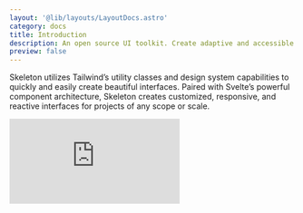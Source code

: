 ```yaml
---
layout: '@lib/layouts/LayoutDocs.astro'
category: docs
title: Introduction
description: An open source UI toolkit. Create adaptive and accessible design systems for your web apps.
preview: false
---
```



Skeleton utilizes Tailwind’s utility classes and design system capabilities to quickly and easily create beautiful interfaces. Paired with Svelte’s powerful component architecture, Skeleton creates customized, responsive, and reactive interfaces for projects of any scope or scale.

<iframe
    class="w-full aspect-video rounded-container overflow-hidden"
    src="https://www.youtube.com/embed/tHzVyChDuyo"
    title="YouTube video player"
    frameborder="0"
    allow="accelerometer; autoplay; clipboard-write; encrypted-media; gyroscope; picture-in-picture"
    allowfullscreen
/>

## Our Vision

Skeleton aims to provide a seamless user experience by creating intelligent and adaptive UI elements that automatically conform to the unique aesthetic of your application. It leverages native browser APIs and form elements, while also incorporating powerful components that follow WAI-ARIA guidelines for accessibility, empowering developers to create user-centric web applications with ease.

We're huge fans of Svelte and wish to contribute to this amazing ecosystem. We believe this only happens through contributions of high quality open source projects our own. Created by the community, for the community.

Finally, we aim for inclusion, whether you're a contributor to the project, a consumer, or the end user. The Skeleton core team is not a faceless corporate entity, but rather a small group of individuals motivated to make accessible UI with great UX (user experience) and DX (developer experience) for all.

## Benefits

### Free and Open Source

Skeleton is available as [free and open-source software (FOSS)](https://github.com/skeletonlabs/skeleton) provided under the [MIT License](https://github.com/skeletonlabs/skeleton/blob/master/LICENSE).

### Community Owned

Skeleton is maintained by a number of talented [contributors](https://github.com/skeletonlabs/skeleton/graphs/contributors). If you wish to [contribute to the project](/docs/contributin), you are welcome to do so. Visit the Skeleton communities on either [GitHub](https://github.com/skeletonlabs/skeleton) or [Discord](https://discord.gg/EXqV7W8MtY).

### Theme System

We provide a powerful and comprehensive theme system that goes well beyond generating a color palette. Themes allow you to control
common settings, such as border radius, and apply those universally throughout your application. Furthermore, themes are built using
CSS variables, which makes themes simple to configure and reuse.

### Design Tokens

These tokens are a special set of CSS classes that ingest your theme settings for easy reuse throughout your design system. They are
used as the default settings for most features within Skeleton, meaning your UI elements automatically adjust to theme changes.
Likewise, these tokens are available to you, meaning you can build custom components using the same tools we do, for a truly cohesive
look and feel.

### Release Cycle

Skeleton receives new updates every other week, typically around Tuesday (US/Central). Each release is packed with new features,
improvements, and bugfixes.

<a class="btn preset-filled" href="https://github.com/skeletonlabs/skeleton/releases" target="_blank" rel="noreferrer">
    View Releases &rarr;
</a>